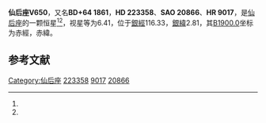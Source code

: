 {{Starbox begin
| name = 仙后座V650
}}
{{Starbox observe
| epoch = [[J2000.0|J2000.0]]
| constell = [[仙后座|仙后座]]<ref name=SIMBAD>{{cite web
 | url=http://simbad.u-strasbg.fr/simbad/sim-id?Ident=HR+9017
 | title =Pulsating variable Star
 | publisher=Centre de Données astronomiques de Strasbourg
 | work=SIMBAD
 | accessdate=2012-07-13}}</ref><ref name=DATA>{{cite web
 | url=http://vizier.u-strasbg.fr/viz-bin/VizieR-5?-out.add=.&-source=5050&-corr=PK=HR&-out.max=9999&HR=9017
 | title=VizieR Detailed Page
 | accessdate=2012-07-13
 | archive-date=2016-03-05
 | archive-url=https://web.archive.org/web/20160305032723/http://vizier.u-strasbg.fr/viz-bin/VizieR-5?-out.add=.&-source=5050&-corr=PK=HR&-out.max=9999&HR=9017
 | dead-url=no
 }}</ref>
| 星官 = 
| ra = {{RA|23|48|39}}<ref name=SIMBAD /><ref name=DATA />
| dec = {{DEC|+64|52|35}}<ref name=SIMBAD /><ref name=DATA />
| appmag_v = 6.41<ref name=SIMBAD /><ref name=DATA />
}}
{{Starbox character
| class = A0pSrSi:Cr:<ref name=SIMBAD /><ref name=DATA />
| b-v = 0.06<ref name=SIMBAD /><ref name=DATA />
| u-b = 0.02<ref name=SIMBAD /><ref name=DATA />
| r-i = <ref name=SIMBAD /><ref name=DATA />
| variable = 
}}
{{Starbox astrometry
| radial_v = 0.02
| prop_mo_ra = -3
| parallax = 0.009
| p_error = 
}}
{{Starbox catalog
| names =BD+64 1861，[[SAO星表|SAO]] 20866，[[HD星表|HD]] 223358，[[HR星表|HR]] 9017}}
{{Starbox reference |Simbad=HR+9017}}
{{Starbox end}}

'''仙后座V650'''，又名'''BD+64 1861'''，'''HD 223358'''、'''SAO 20866'''、'''HR 9017'''，是[[仙后座|仙后座]]的一颗恒星<ref name=SIMBAD /><ref name=DATA />，视星等为6.41，位于[[銀道座標系|銀經]]116.33，[[銀道座標系|銀緯]]2.81，其[[B1900.0|B1900.0]]坐标为赤經{{RA|23|43|48.3}}，赤緯{{DEC|+64|2.81|16}}。

== 参考文献 ==
{{reflist}}

{{star-stub}}

{{仙后座恒星}}
[[Category:仙后座|Category:仙后座]]
[[Category:HD和HDE天體|223358]]
[[Category:HR天體|9017]]
[[Category:SAO天體|20866]]